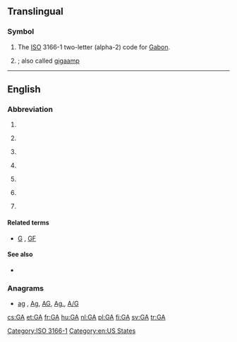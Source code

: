 {{also|Appendix:Variations of "ga"}}
==Translingual==
{{wikipedia}}
===Symbol===
{{head|mul|symbol}}
# The [[ISO]] 3166-1 two-letter (alpha-2) code for [[Gabon]].
# {{SI-unit-abb|giga|ampere|[[electrical current]]}} ; also called [[gigaamp]]

[[Category:ISO 3166-1]]
----

==English==

===Abbreviation===
{{en-abbreviation}}

# {{abbreviation of|general availability}}
# {{aviation|general}} {{abbreviation of|general aviation}}
# {{linguistics}} {{abbreviation of|General American}}
# {{netball}} {{abbreviation of|goal attack}}
# {{chiefly|US}} {{abbreviation of|Georgia}}
# {{software}} {{abbreviation of|genetic algorithm}}
# {{sports}} {{abbreviation of|[[goals]] [[against]]}}

====Related terms====
* {{sense|sports}} [[G]] , [[GF]]

====See also====
* {{pedia|Genetic algorithm}}

===Anagrams===
* [[ag#English|ag]] , [[Ag#English|Ag]], [[AG#English|AG]], [[Ag.#English|Ag.]], [[A/G#English|A/G]]

[[Category:en:US States]]

[[cs:GA]]
[[et:GA]]
[[fr:GA]]
[[hu:GA]]
[[nl:GA]]
[[pl:GA]]
[[fi:GA]]
[[sv:GA]]
[[tr:GA]]